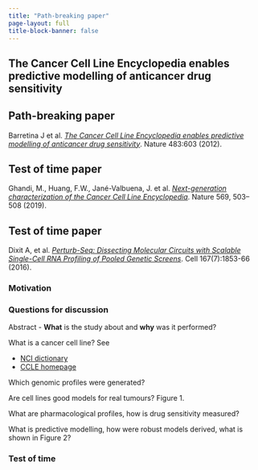 ```yaml
---
title: "Path-breaking paper"
page-layout: full
title-block-banner: false
---
```


## The Cancer Cell Line Encyclopedia enables predictive modelling of anticancer drug sensitivity

::: {.callout-tip}
## Path-breaking paper

Barretina J et al. [*The Cancer Cell Line Encyclopedia enables predictive modelling of anticancer drug sensitivity*](https://doi.org/10.1038/nature11003). Nature 483:603 (2012).
:::


::: {.callout-note}
## Test of time paper

Ghandi, M., Huang, F.W., Jané-Valbuena, J. et al. [*Next-generation characterization of the Cancer Cell Line Encyclopedia*](https://doi.org/10.1038/s41586-019-1186-3). Nature 569, 503–508 (2019). 
:::

::: {.callout-note}
## Test of time paper
Dixit A, et al. [*Perturb-Seq: Dissecting Molecular Circuits with Scalable Single-Cell RNA Profiling of Pooled Genetic Screens*](https://doi.org/10.1016/j.cell.2016.11.038). Cell 167(7):1853-66 (2016).
:::

### Motivation

### Questions for discussion 

Abstract - **What** is the study about and **why** was it performed?

What is a cancer cell line? See

- [NCI dictionary](https://www.cancer.gov/publications/dictionaries/cancer-terms/def/cancer-cell-line)
- [CCLE homepage](https://sites.broadinstitute.org/ccle/)

Which genomic profiles were generated?

Are cell lines good models for real tumours? Figure 1.

What are pharmacological profiles, how is drug sensitivity measured?

What is predictive modelling, how were robust models derived, what is shown in Figure 2?


### Test of time
